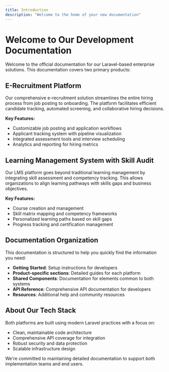 ```yaml
---
title: Introduction
description: "Welcome to the home of your new documentation"
---
```

# Welcome to Our Development Documentation

Welcome to the official documentation for our Laravel-based enterprise solutions. This documentation covers two primary products:

## E-Recruitment Platform

Our comprehensive e-recruitment solution streamlines the entire hiring process from job posting to onboarding. The platform facilitates efficient candidate tracking, automated screening, and collaborative hiring decisions.

**Key Features:**
- Customizable job posting and application workflows
- Applicant tracking system with pipeline visualization
- Integrated assessment tools and interview scheduling
- Analytics and reporting for hiring metrics

## Learning Management System with Skill Audit

Our LMS platform goes beyond traditional learning management by integrating skill assessment and competency tracking. This allows organizations to align learning pathways with skills gaps and business objectives.

**Key Features:**
- Course creation and management
- Skill matrix mapping and competency frameworks
- Personalized learning paths based on skill gaps
- Progress tracking and certification management

## Documentation Organization

This documentation is structured to help you quickly find the information you need:

- **Getting Started**: Setup instructions for developers
- **Product-specific sections**: Detailed guides for each platform
- **Shared Components**: Documentation for elements common to both systems
- **API Reference**: Comprehensive API documentation for developers
- **Resources**: Additional help and community resources

## About Our Tech Stack

Both platforms are built using modern Laravel practices with a focus on:

- Clean, maintainable code architecture
- Comprehensive API coverage for integration
- Robust security and data protection
- Scalable infrastructure design

We're committed to maintaining detailed documentation to support both implementation teams and end users.